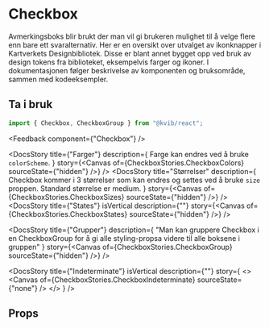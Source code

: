 
<Meta of={CheckboxStories} />

<DocsContainer>

# Checkbox

Avmerkingsboks blir brukt der man vil gi brukeren mulighet til å velge flere enn bare ett svaralternativ.
Her er en oversikt over utvalget av ikonknapper i Kartverkets Designbibliotek. Disse er blant annet bygget opp ved bruk av design tokens fra biblioteket, eksempelvis farger og ikoner. I dokumentasjonen følger beskrivelse av komponenten og bruksområde, sammen med kodeeksempler.

## Ta i bruk

```jsx
import { Checkbox, CheckboxGroup } from "@kvib/react";
```

<Feedback component={"Checkbox"} />

<DocsStory
  title={"Farger"}
  description={
    <Text>
      Farge kan endres ved å bruke <Code>colorScheme</Code>.
    </Text>
  }
  story={<Canvas of={CheckboxStories.CheckboxColors} sourceState={"hidden"} />}
/>
<DocsStory
  title="Størrelser"
  description={
    <Text>
      Checkbox kommer i 3 størrelser som kan endres og settes ved å bruke <Code>size</Code> proppen. Standard størrelse
      er medium.
    </Text>
  }
  story={<Canvas of={CheckboxStories.CheckboxSizes} sourceState={"hidden"} />}
/>
<DocsStory
  title={"States"}
  isVertical
  description={""}
  story={<Canvas of={CheckboxStories.CheckboxStates} sourceState={"hidden"} />}
/>

<DocsStory
  title={"Grupper"}
  description={
    "Man kan gruppere Checkbox i en CheckboxGroup for å gi alle styling-propsa videre til alle boksene i gruppen"
  }
  story={<Canvas of={CheckboxStories.CheckboxGroup} sourceState={"hidden"} />}
/>

<DocsStory
  title={"Indeterminate"}
  isVertical
  description={""}
  story={
    <>
      <Canvas of={CheckboxStories.CheckboxIndeterminate} sourceState={"none"} />
      <Source code={IndeterminateStrings} dark />
    </>
  }
/>

## Props

<Canvas of={CheckboxStories.Preview} />
<Controls of={CheckboxStories.Preview} />

</DocsContainer>
